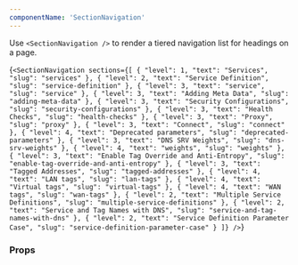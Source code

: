 ```yaml
---
componentName: 'SectionNavigation'
---
```


Use `<SectionNavigation />` to render a tiered navigation list for headings on a page.

<LiveComponent>{`
<SectionNavigation sections={[
  { "level": 1, "text": "Services", "slug": "services" },
  { "level": 2, "text": "Service Definition", "slug": "service-definition" },
  { "level": 3, "text": "service", "slug": "service" },
  { "level": 3, "text": "Adding Meta Data", "slug": "adding-meta-data" },
  {
    "level": 3,
    "text": "Security Configurations",
    "slug": "security-configurations"
  },
  { "level": 3, "text": "Health Checks", "slug": "health-checks" },
  { "level": 3, "text": "Proxy", "slug": "proxy" },
  { "level": 3, "text": "Connect", "slug": "connect" },
  {
    "level": 4,
    "text": "Deprecated parameters",
    "slug": "deprecated-parameters"
  },
  { "level": 3, "text": "DNS SRV Weights", "slug": "dns-srv-weights" },
  { "level": 4, "text": "weights", "slug": "weights" },
  {
    "level": 3,
    "text": "Enable Tag Override and Anti-Entropy",
    "slug": "enable-tag-override-and-anti-entropy"
  },
  { "level": 3, "text": "Tagged Addresses", "slug": "tagged-addresses" },
  { "level": 4, "text": "LAN tags", "slug": "lan-tags" },
  { "level": 4, "text": "Virtual tags", "slug": "virtual-tags" },
  { "level": 4, "text": "WAN tags", "slug": "wan-tags" },
  {
    "level": 2,
    "text": "Multiple Service Definitions",
    "slug": "multiple-service-definitions"
  },
  {
    "level": 2,
    "text": "Service and Tag Names with DNS",
    "slug": "service-and-tag-names-with-dns"
  },
  {
    "level": 2,
    "text": "Service Definition Parameter Case",
    "slug": "service-definition-parameter-case"
  }
]} />
`}</LiveComponent>

<UsageDetails packageJson={packageJson} />

### Props

<PropsTable props={componentProps} />
